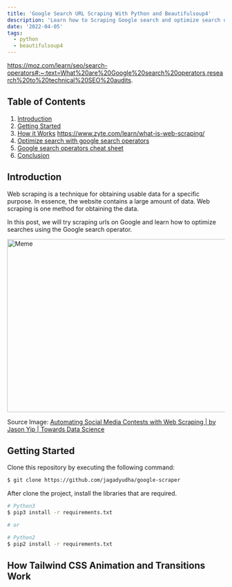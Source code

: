 ---
title: 'Google Search URL Scraping With Python and Beautifulsoup4'
description: 'Learn how to Scraping Google search and optimize search using google search operators'
date: '2022-04-05'
tags:
  - python
  - beautifulsoup4
---

https://moz.com/learn/seo/search-operators#:~:text=What%20are%20Google%20search%20operators,research%20to%20technical%20SEO%20audits.

## Table of Contents

1. [Introduction](#)
2. [Getting Started](#)
3. [How it Works](#) https://www.zyte.com/learn/what-is-web-scraping/
4. [Optimize search with google search operators](#)
5. [Google search operators cheat sheet](#)
6. [Conclusion](#)

## Introduction

Web scraping is a technique for obtaining usable data for a specific purpose. In essence, the website contains a large amount of data. Web scraping is one method for obtaining the data.

In this post, we will try scraping urls on Google and learn how to optimize searches using the Google search operator.

<img
  alt='Meme'
  src='https://res.cloudinary.com/dlpb6j88q/image/upload/v1650258328/jagad.dev/posts/google-url-scraping-with-python-and-beautifulsoup4/0_Bj_O1jRFzZjKxzi4_pnssel.jpg'
  width='550'
  height='400'
/>

Source Image: [Automating Social Media Contests with Web Scraping | by Jason Yip | Towards Data Science](https://towardsdatascience.com/automating-social-media-contests-with-web-scraping-41c55ff6022a)

## Getting Started

Clone this repository by executing the following command:

```bash
$ git clone https://github.com/jagadyudha/google-scraper
```

After clone the project, install the libraries that are required.

```bash
# Python3
$ pip3 install -r requirements.txt

# or

# Python2
$ pip2 install -r requirements.txt
```

## How Tailwind CSS Animation and Transitions Work
